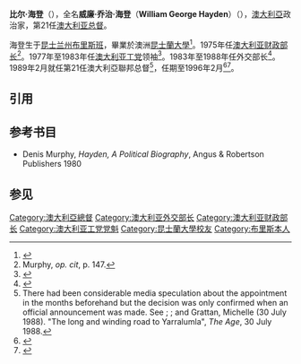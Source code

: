 {{Expand English|time=2021-02-24T02:34:01+00:00}}
{{noteTA
|1 =zh:佐治;zh-hans:乔治;zh-hk:佐治;zh-sg:乔治;zh-tw:喬治;zh-cn:乔治
|2=zh-cn:澳大利亚;zh:澳大利亞;zh-hk:澳洲;
}}

{{Infobox officeholder
|name=  比尔·海登爵士
|image= Bill Hayden on 29.5.1990.jpg
|office= 第21任[[澳大利亚总督|澳大利亚总督]]
|term_start=1989年2月16日
|term_end=1996年2月16日
|predecessor=[[尼尼安·斯蒂芬|尼尼安·斯蒂芬]]爵士
|successor=[[威廉·帕特里克·迪恩|威廉·帕特里克·迪恩]]
|monarch=[[伊莉莎白二世|伊莉莎白二世]]
| birth=1933年1月23日
| birth_place=[[昆士兰州|昆士兰州]][[布里斯班|布里斯班]]
}}
'''比尔·海登'''（{{lang-en|Bill Hayden}}），全名'''威廉·乔治·海登'''（'''William George Hayden'''）（{{bd|1933年|1月23日|catIdx=H}}），[[澳大利亞|澳大利亞]]政治家，第21任[[澳大利亚总督|澳大利亚总督]]。

海登生于[[昆士兰州|昆士兰州]][[布里斯班|布里斯班]]，畢業於澳洲[[昆士蘭大學|昆士蘭大學]]<ref>{{cite web|url=http://www.abc.net.au/rn/saturdayextra/stories/2005/1498213.htm|title=Interview: Bill Hayden on the Dismissal – 30 years later|publisher=Australian Broadcasting Corporation|date=2005-11-05|access-date=2021-02-24|archive-date=2010-03-27|archive-url=https://web.archive.org/web/20100327102704/http://www.abc.net.au/rn/saturdayextra/stories/2005/1498213.htm|dead-url=no}}</ref>。1975年任[[澳大利亚财政部长|澳大利亚财政部长]]<ref>Murphy, ''op. cit'', p. 147.</ref>。1977年至1983年任[[澳大利亚工党|澳大利亚工党]]领袖<ref name="Hayden">{{cite web|url=http://www.australian-politics-books.com/ccp0-prodshow/bill-hayden-autobiography.html|title=Hayden: An Autobiography|author=Bill Hayden|year=1996|publisher=Pymble N.S.W.: Angus & Robertson|access-date=11 September 2010|archive-url=https://web.archive.org/web/20101218084129/http://www.australian-politics-books.com/ccp0-prodshow/bill-hayden-autobiography.html|archive-date=2010-12-18|dead-url=yes}}</ref>。1983年至1988年任外交部长<ref>{{Cite web |url=https://books.google.com/books?id=P0_aCOdTtQQC&pg=PA232&dq=Australia+will+become+a+Eurasian+country+Hayden&cd=1#v=onepage&q=Australia%20will%20become%20a%20Eurasian%20country%20Hayden&f=false |title=Quoted in ''Pacific centuries: Pacific and Pacific Rim History since the Sixteenth Century'' by Dennis Owen Flynn, Lionel Frost, A. J. H. Latham, 1999, Routledge, page 232 |access-date=2021-02-24 |archive-date=2020-07-27 |archive-url=https://web.archive.org/web/20200727104317/https://books.google.com/books?id=P0_aCOdTtQQC&pg=PA232&dq=Australia+will+become+a+Eurasian+country+Hayden&cd=1#v=onepage&q=Australia%20will%20become%20a%20Eurasian%20country%20Hayden&f=false |dead-url=no }}</ref>。1989年2月就任第21任澳大利亞聯邦总督<ref>There had been considerable media speculation about the appointment in the months beforehand but the decision was only confirmed when an official announcement was made.  See {{cite news |last1=Ramsey |first1=Alan |title=When the numbers add up, or do they? |work=The Sydney Morning Herald |date=12 March 1988}}; {{cite news |last1=McGuiness |first1=Padraic P. |title=Drover's dog no Kerr |agency=The Australian Financial Review |date=15 March 1988}}; and Grattan, Michelle (30 July 1988). "The long and winding road to Yarralumla", ''The Age'', 30 July 1988.</ref>，任期至1996年2月<ref>{{Cite web|url=http://www.gg.gov.au/governor-generals-role|title=Governor-General's Role|date=13 June 2017|website=Governor-General of the Commonwealth of Australia|archive-url=https://web.archive.org/web/20190411022216/http://gg.gov.au/governor-generals-role|archive-date=11 April 2019|access-date=2018-02-03|dead-url=yes}}</ref><ref>{{Cite web|url=http://australianpolitics.com/constitution/gg/governor-generals-since-1901|title=Governors-General Since 1901|website=Australian Politics.com|access-date=2018-02-03|archive-date=2016-11-04|archive-url=https://web.archive.org/web/20161104012900/http://australianpolitics.com/constitution/gg/governor-generals-since-1901|dead-url=no}}</ref>。

== 引用 ==
{{reflist}}

== 参考书目 ==
* Denis Murphy, ''Hayden, A Political Biography'', Angus & Robertson Publishers 1980 {{ISBN|0-207-14101-0}}

== 参见 ==
{{start box}}
{{s-before|[[尼尼安·斯蒂芬|尼尼安·斯蒂芬]]}}
{{s-title|[[File:Badge_of_the_Governor-General_of_Australia.svg|22px]][[澳大利亚总督|澳大利亚总督]]|1989年2月16日 - 1996年2月16日}}
{{s-after|[[威廉·帕特里克·迪恩|威廉·帕特里克·迪恩]]}}
{{s-before|[[高夫·惠特蘭|高夫·惠特蘭]]}}
{{s-title|[[澳大利亚工党|澳大利亚工党]]领袖|1977年 - 1983年}}
{{s-after|[[鮑勃·霍克|鮑勃·霍克]]}}
{{end box}}

{{澳大利亚联邦总督}}
{{Authority control}}
{{DEFAULTSORT:Hayden, Bill}}
[[Category:澳大利亞總督|Category:澳大利亞總督]]
[[Category:澳大利亚外交部长|Category:澳大利亚外交部长]]
[[Category:澳大利亚财政部长|Category:澳大利亚财政部长]]
[[Category:澳大利亚工党党魁|Category:澳大利亚工党党魁]]
[[Category:昆士蘭大學校友|Category:昆士蘭大學校友]]
[[Category:布里斯本人|Category:布里斯本人]]